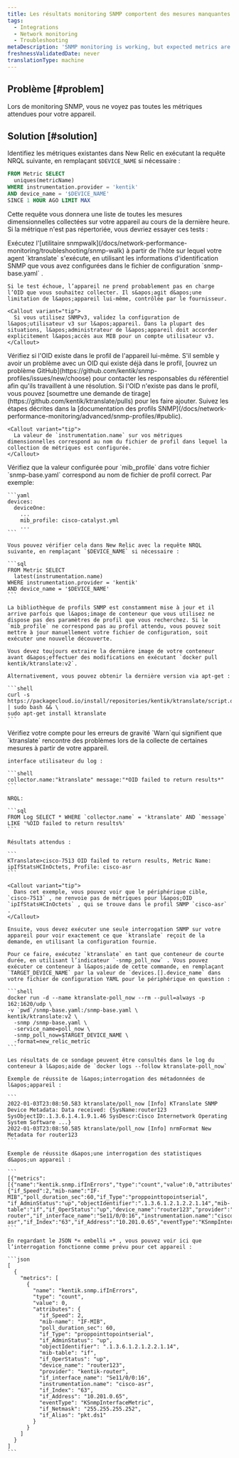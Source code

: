 ```yaml
---
title: Les résultats monitoring SNMP comportent des mesures manquantes
tags:
  - Integrations
  - Network monitoring
  - Troubleshooting
metaDescription: 'SNMP monitoring is working, but expected metrics are missing.'
freshnessValidatedDate: never
translationType: machine
---
```


## Problème [#problem]

Lors de monitoring SNMP, vous ne voyez pas toutes les métriques attendues pour votre appareil.

## Solution [#solution]

Identifiez les métriques existantes dans New Relic en exécutant la requête NRQL suivante, en remplaçant `$DEVICE_NAME` si nécessaire :

```sql
FROM Metric SELECT 
  uniques(metricName) 
WHERE instrumentation.provider = 'kentik' 
AND device_name = '$DEVICE_NAME'
SINCE 1 HOUR AGO LIMIT MAX
```

Cette requête vous donnera une liste de toutes les mesures dimensionnelles collectées sur votre appareil au cours de la dernière heure. Si la métrique n&apos;est pas répertoriée, vous devriez essayer ces tests :

<CollapserGroup>
  <Collapser id="verify-device-response" title="Vérifiez que l'appareil répond à l'OID cible">
    Exécutez l&apos;[utilitaire snmpwalk](/docs/network-performance-monitoring/troubleshooting/snmp-walk) à partir de l&apos;hôte sur lequel votre agent `ktranslate` s&apos;exécute, en utilisant les informations d&apos;identification SNMP que vous avez configurées dans le fichier de configuration `snmp-base.yaml` .

    Si le test échoue, l’appareil ne prend probablement pas en charge l’OID que vous souhaitez collecter. Il s&apos;agit d&apos;une limitation de l&apos;appareil lui-même, contrôlée par le fournisseur.

    <Callout variant="tip">
      Si vous utilisez SNMPv3, validez la configuration de l&apos;utilisateur v3 sur l&apos;appareil. Dans la plupart des situations, l&apos;administrateur de l&apos;appareil doit accorder explicitement l&apos;accès aux MIB pour un compte utilisateur v3.
    </Callout>
  </Collapser>

  <Collapser id="verify-listed-profile" title="Vérifiez que l'OID est répertorié dans le profil SNMP">
    Vérifiez si l&apos;OID existe dans le profil de l&apos;appareil lui-même. S&apos;il semble y avoir un problème avec un OID qui existe déjà dans le profil, [ouvrez un problème GitHub](https://github.com/kentik/snmp-profiles/issues/new/choose) pour contacter les responsables du référentiel afin qu&apos;ils travaillent à une résolution. Si l&apos;OID n&apos;existe pas dans le profil, vous pouvez [soumettre une demande de tirage](https://github.com/kentik/ktranslate/pulls) pour les faire ajouter. Suivez les étapes décrites dans la [documentation des profils SNMP](/docs/network-performance-monitoring/advanced/snmp-profiles/#public).

    <Callout variant="tip">
      La valeur de `instrumentation.name` sur vos métriques dimensionnelles correspond au nom du fichier de profil dans lequel la collection de métriques est configurée.
    </Callout>
  </Collapser>

  <Collapser id="verify-device-matches" title="Vérifiez que l'appareil correspond au profil SNMP correct">
    Vérifiez que la valeur configurée pour `mib_profile` dans votre fichier `snmp-base.yaml` correspond au nom de fichier de profil correct. Par exemple:

    ```yaml
    devices:
      deviceOne:
        ...
        mib_profile: cisco-catalyst.yml
        ...
    ```

    Vous pouvez vérifier cela dans New Relic avec la requête NRQL suivante, en remplaçant `$DEVICE_NAME` si nécessaire :

    ```sql
    FROM Metric SELECT
      latest(instrumentation.name)
    WHERE instrumentation.provider = 'kentik'
    AND device_name = '$DEVICE_NAME'
    ```

    La bibliothèque de profils SNMP est constamment mise à jour et il arrive parfois que l&apos;image de conteneur que vous utilisez ne dispose pas des paramètres de profil que vous recherchez. Si le `mib_profile` ne correspond pas au profil attendu, vous pouvez soit mettre à jour manuellement votre fichier de configuration, soit exécuter une nouvelle découverte.

    Vous devez toujours extraire la dernière image de votre conteneur avant d&apos;effectuer des modifications en exécutant `docker pull kentik/ktranslate:v2`.

    Alternativement, vous pouvez obtenir la dernière version via apt-get :

    ```shell
    curl -s https://packagecloud.io/install/repositories/kentik/ktranslate/script.deb.sh | sudo bash && \
    sudo apt-get install ktranslate
    ```
  </Collapser>

  <Collapser id="verify-ktranslate-polling" title="Vérifiez que KTranslate interroge le périphérique comme prévu">
    Vérifiez votre compte pour les erreurs de gravité `Warn`qui signifient que `ktranslate` rencontre des problèmes lors de la collecte de certaines mesures à partir de votre appareil.

    interface utilisateur du log :

    ```shell
    collector.name:"ktranslate" message:"*OID failed to return results*"
    ```

    NRQL:

    ```sql
    FROM Log SELECT * WHERE `collector.name` = 'ktranslate' AND `message` LIKE '%OID failed to return results%'
    ```

    Résultats attendus :

    ```
    KTranslate>cisco-7513 OID failed to return results, Metric Name: ipIfStatsHCInOctets, Profile: cisco-asr
    ```

    <Callout variant="tip">
      Dans cet exemple, vous pouvez voir que le périphérique cible, `cisco-7513` , ne renvoie pas de métriques pour l&apos;OID `ipIfStatsHCInOctets` , qui se trouve dans le profil SNMP `cisco-asr` .
    </Callout>

    Ensuite, vous devez exécuter une seule interrogation SNMP sur votre appareil pour voir exactement ce que `ktranslate` reçoit de la demande, en utilisant la configuration fournie.

    Pour ce faire, exécutez `ktranslate` en tant que conteneur de courte durée, en utilisant l’indicateur `-snmp_poll_now` . Vous pouvez exécuter ce conteneur à l&apos;aide de cette commande, en remplaçant `TARGET_DEVICE_NAME` par la valeur de `devices.[].device_name` dans votre fichier de configuration YAML pour le périphérique en question :

    ```shell
    docker run -d --name ktranslate-poll_now --rm --pull=always -p 162:1620/udp \
    -v `pwd`/snmp-base.yaml:/snmp-base.yaml \
    kentik/ktranslate:v2 \
      -snmp /snmp-base.yaml \
      -service_name=poll_now \
      -snmp_poll_now=$TARGET_DEVICE_NAME \
      -format=new_relic_metric
    ```

    Les résultats de ce sondage peuvent être consultés dans le log du conteneur à l&apos;aide de `docker logs --follow ktranslate-poll_now`

    Exemple de réussite de l&apos;interrogation des métadonnées de l&apos;appareil :

    ```
    2022-01-03T23:08:50.583 ktranslate/poll_now [Info] KTranslate SNMP Device Metadata: Data received: {SysName:router123 SysObjectID:.1.3.6.1.4.1.9.1.46 SysDescr:Cisco Internetwork Operating System Software ...}
    2022-01-03T23:08:50.585 ktranslate/poll_now [Info] nrmFormat New Metadata for router123
    ```

    Exemple de réussite d&apos;une interrogation des statistiques d&apos;un appareil :

    ```
    [{"metrics":[{"name":"kentik.snmp.ifInErrors","type":"count","value":0,"attributes":{"if_Speed":2,"mib-name":"IF-MIB","poll_duration_sec":60,"if_Type":"proppointtopointserial", "if_AdminStatus":"up","objectIdentifier":".1.3.6.1.2.1.2.2.1.14","mib-table":"if","if_OperStatus":"up","device_name":"router123","provider":"kentik-router","if_interface_name":"Se11/0/0:16","instrumentation.name":"cisco-asr","if_Index":"63","if_Address":"10.201.0.65","eventType":"KSnmpInterfaceMetric","if_Netmask":"255.255.255.252","if_Alias":"pkt.ds1"}}]...}]
    ```

    En regardant le JSON *« embelli »* , vous pouvez voir ici que l’interrogation fonctionne comme prévu pour cet appareil :

    ```json
    [
      {
        "metrics": [
          {
            "name": "kentik.snmp.ifInErrors",
            "type": "count",
            "value": 0,
            "attributes": {
              "if_Speed": 2,
              "mib-name": "IF-MIB",
              "poll_duration_sec": 60,
              "if_Type": "proppointtopointserial",
              "if_AdminStatus": "up",
              "objectIdentifier": ".1.3.6.1.2.1.2.2.1.14",
              "mib-table": "if",
              "if_OperStatus": "up",
              "device_name": "router123",
              "provider": "kentik-router",
              "if_interface_name": "Se11/0/0:16",
              "instrumentation.name": "cisco-asr",
              "if_Index": "63",
              "if_Address": "10.201.0.65",
              "eventType": "KSnmpInterfaceMetric",
              "if_Netmask": "255.255.255.252",
              "if_Alias": "pkt.ds1"
            }
          }
        ]
      }
    ]
    ```
  </Collapser>
</CollapserGroup>